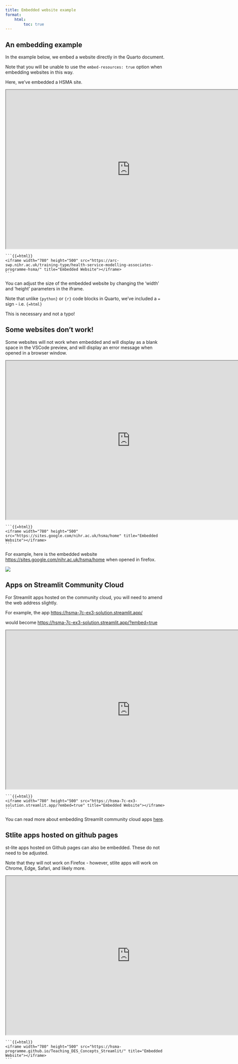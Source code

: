 ```yaml
---
title: Embedded website example
format:
    html:
        toc: true
---
```


## An embedding example

In the example below, we embed a website directly in the Quarto document.

:::{.callout-warning}
Note that you will be unable to use the `embed-resources: true` option when embedding websites in this way.
:::

Here, we've embedded a HSMA site.

```{=html}
<iframe width="780" height="500" src="https://arc-swp.nihr.ac.uk/training-type/health-service-modelling-associates-programme-hsma/" title="Embedded Website"></iframe>
```

````
```{{=html}}
<iframe width="780" height="500" src="https://arc-swp.nihr.ac.uk/training-type/health-service-modelling-associates-programme-hsma/" title="Embedded Website"></iframe>
```
````

You can adjust the size of the embedded website by changing the 'width' and 'height' parameters in the iframe.

:::{.callout-tip}
Note that unlike `{python}` or `{r}` code blocks in Quarto, we've included a `=` sign - i.e. `{=html}`

This is necessary and not a typo!
:::

## Some websites don't work!

Some websites will not work when embedded and will display as a blank space in the VSCode preview, and will display an error message when opened in a browser window.


```{=html}
<iframe width="780" height="500" src="https://sites.google.com/nihr.ac.uk/hsma/home" title="Embedded Website"></iframe>
```

````
```{{=html}}
<iframe width="780" height="500" src="https://sites.google.com/nihr.ac.uk/hsma/home" title="Embedded Website"></iframe>
```
````

For example, here is the embedded website <https://sites.google.com/nihr.ac.uk/hsma/home> when opened in firefox.

![](assets/2024-10-09-11-54-15.png)

## Apps on Streamlit Community Cloud

For Streamlit apps hosted on the community cloud, you will need to amend the web address slightly.

For example, the app <https://hsma-7c-ex3-solution.streamlit.app/>

would become <https://hsma-7c-ex3-solution.streamlit.app/?embed=true>

```{=html}
<iframe width="780" height="500" src="https://hsma-7c-ex3-solution.streamlit.app/?embed=true" title="Embedded Website"></iframe>
```

````
```{{=html}}
<iframe width="780" height="500" src="https://hsma-7c-ex3-solution.streamlit.app/?embed=true" title="Embedded Website"></iframe>
```
````

You can read more about embedding Streamlit community cloud apps [here](https://docs.streamlit.io/deploy/streamlit-community-cloud/share-your-app/embed-your-app).

## Stlite apps hosted on github pages

st-lite apps hosted on Github pages can also be embedded. These do not need to be adjusted.

Note that they will not work on Firefox - however, stlite apps will work on Chrome, Edge, Safari, and likely more.

```{=html}
<iframe width="780" height="500" src="https://hsma-programme.github.io/Teaching_DES_Concepts_Streamlit/" title="Embedded Website"></iframe>
```

````
```{{=html}}
<iframe width="780" height="500" src="https://hsma-programme.github.io/Teaching_DES_Concepts_Streamlit/" title="Embedded Website"></iframe>
```
````
